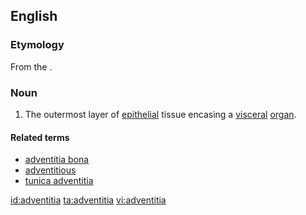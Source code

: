 ==English==

===Etymology===

From the {{L.}} {{term|lang=la|adventitius||extraneous}}.

===Noun===
{{en-noun|-}}
{{wikipedia}}
# {{anatomy|histology}} The outermost layer of [[epithelial]] tissue encasing a [[visceral]] [[organ]].

====Related terms====
*[[adventitia bona]]
*[[adventitious]]
*[[tunica adventitia]]

[[id:adventitia]]
[[ta:adventitia]]
[[vi:adventitia]]